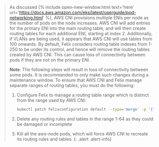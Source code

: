 > As discussed {% include open-new-window.html text='here' url='https://docs.aws.amazon.com/eks/latest/userguide/pod-networking.html' %}, AWS CNI provisions multiple ENIs per node as the number of pods on the node increases.
> AWS CNI will add entries for the primary ENI into the main routing table, and will then create routing tables for each additional ENI, starting at index 2. Additionally, if VLANs are being used, it appears that AWS CNI will use tables from 100 onwards.
> By default, Felix considers routing table indexes from 1-250 to be under its control, and hence will remove the routing tables created by AWS CNI. This can cause loss of connectivity between pods if they are not on the primary ENI.
>
> **Note**: The following steps will result in loss of connectivity between some pods. It is recommended to only make such changes during a maintenance window.
> To ensure that AWS CNI and Felix manage separate ranges of routing tables, you must do the following:
>
> 1. Configure Felix to manage a routing table range which is distinct from the range used by AWS CNI:
>     ```bash
>     kubectl patch felixconfiguration default --type='merge' -p '{"spec": {"routeTableRange":{"min": 65, "max": 99}}}'
>     ````
>
> 1. Delete any routing rules and tables in the range 1-64 as they could be damaged or incomplete
>
> 1. Kill all the aws-node pods, which will force AWS CNI to recreate its routing rules and tables. 
{: .alert .alert-info}
